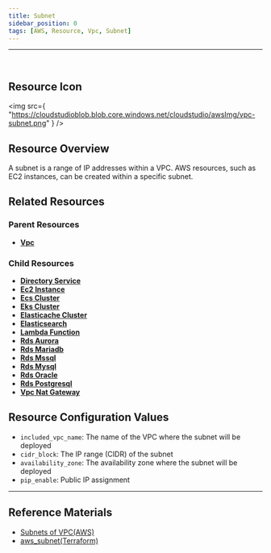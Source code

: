```yaml
---
title: Subnet
sidebar_position: 0
tags: [AWS, Resource, Vpc, Subnet]
---
```


<hr />
<br />

## Resource Icon

<img
    src={
        "https://cloudstudioblob.blob.core.windows.net/cloudstudio/awsImg/vpc-subnet.png"
    }
/>

## Resource Overview

A subnet is a range of IP addresses within a VPC. AWS resources, such as EC2 instances, can be created within a specific subnet.

## Related Resources

### Parent Resources

-   [**Vpc**](https://docs.cstudio.app/docs/resource/aws/Vpc/Vpc)

### Child Resources

-   [**Directory Service**](https://docs.cstudio.app/docs/resource/aws/DirectoryService/)
-   [**Ec2 Instance**](https://docs.cstudio.app/docs/resource/aws/Ec2/Instance)
-   [**Ecs Cluster**](https://docs.cstudio.app/docs/resource/aws/Ecs/EcsCluster)
-   [**Eks Cluster**](https://docs.cstudio.app/docs/resource/aws/Eks/EksCluster)
-   [**Elasticache Cluster**](https://docs.cstudio.app/docs/resource/aws/Elasticache/ElasticacheCluster)
-   [**Elasticsearch**](https://docs.cstudio.app/docs/resource/aws/Elasticsearch/Elasticsearch)
-   [**Lambda Function**](https://docs.cstudio.app/docs/resource/aws/Lambda/LambdaFunction)
-   [**Rds Aurora**](https://docs.cstudio.app/docs/resource/aws/Rds/Aurora)
-   [**Rds Mariadb**](https://docs.cstudio.app/docs/resource/aws/Rds/Mariadb)
-   [**Rds Mssql**](https://docs.cstudio.app/docs/resource/aws/Rds/Mssql)
-   [**Rds Mysql**](https://docs.cstudio.app/docs/resource/aws/Rds/Mysql)
-   [**Rds Oracle**](https://docs.cstudio.app/docs/resource/aws/Rds/Oracle)
-   [**Rds Postgresql**](https://docs.cstudio.app/docs/resource/aws/Rds/Postgresql)
-   [**Vpc Nat Gateway**](https://docs.cstudio.app/docs/resource/aws/Vpc/NatGateway)

## Resource Configuration Values

-   `included_vpc_name`: The name of the VPC where the subnet will be deployed
-   `cidr_block`: The IP range (CIDR) of the subnet
-   `availability_zone`: The availability zone where the subnet will be deployed
-   `pip_enable`: Public IP assignment


---

## Reference Materials

-   [Subnets of VPC(AWS)](https://docs.aws.amazon.com/ko_kr/vpc/latest/userguide/configure-subnets.html)
-   [aws_subnet(Terraform)](https://registry.terraform.io/providers/hashicorp/aws/latest/docs/resources/subnet)
